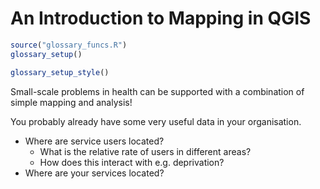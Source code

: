# An Introduction to Mapping in QGIS

```r
source("glossary_funcs.R")
glossary_setup()
```

```r
glossary_setup_style()
```

Small-scale problems in health can be supported with a combination of simple mapping and analysis!

You probably already have some very useful data in your organisation.

- Where are service users located?
    - What is the relative rate of users in different areas?
    - How does this interact with e.g. deprivation?

- Where are your services located?
